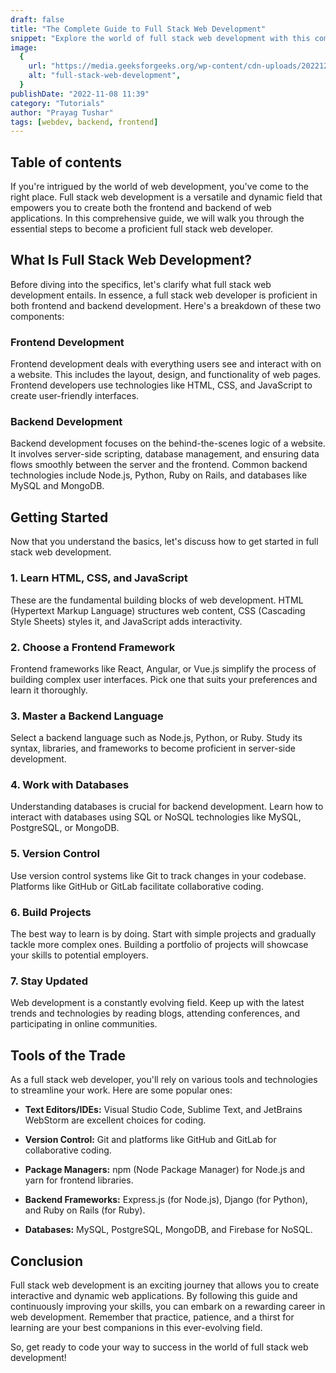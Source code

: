```yaml
---
draft: false
title: "The Complete Guide to Full Stack Web Development"
snippet: "Explore the world of full stack web development with this comprehensive guide by Prayag Tushar. Learn HTML, CSS, JavaScript, and delve into frontend and backend technologies. Discover essential tools, frameworks, and stay updated in this ever-evolving field. Start your journey to becoming a proficient web developer today."
image:
  {
    url: "https://media.geeksforgeeks.org/wp-content/cdn-uploads/20221222184908/web-development1.png",
    alt: "full-stack-web-development",
  }
publishDate: "2022-11-08 11:39"
category: "Tutorials"
author: "Prayag Tushar"
tags: [webdev, backend, frontend]
---
```


## Table of contents

If you're intrigued by the world of web development, you've come to the right place. Full stack web development is a versatile and dynamic field that empowers you to create both the frontend and backend of web applications. In this comprehensive guide, we will walk you through the essential steps to become a proficient full stack web developer.

## What Is Full Stack Web Development?

Before diving into the specifics, let's clarify what full stack web development entails. In essence, a full stack web developer is proficient in both frontend and backend development. Here's a breakdown of these two components:

### Frontend Development

Frontend development deals with everything users see and interact with on a website. This includes the layout, design, and functionality of web pages. Frontend developers use technologies like HTML, CSS, and JavaScript to create user-friendly interfaces.

### Backend Development

Backend development focuses on the behind-the-scenes logic of a website. It involves server-side scripting, database management, and ensuring data flows smoothly between the server and the frontend. Common backend technologies include Node.js, Python, Ruby on Rails, and databases like MySQL and MongoDB.

## Getting Started

Now that you understand the basics, let's discuss how to get started in full stack web development.

### 1. Learn HTML, CSS, and JavaScript

These are the fundamental building blocks of web development. HTML (Hypertext Markup Language) structures web content, CSS (Cascading Style Sheets) styles it, and JavaScript adds interactivity.

### 2. Choose a Frontend Framework

Frontend frameworks like React, Angular, or Vue.js simplify the process of building complex user interfaces. Pick one that suits your preferences and learn it thoroughly.

### 3. Master a Backend Language

Select a backend language such as Node.js, Python, or Ruby. Study its syntax, libraries, and frameworks to become proficient in server-side development.

### 4. Work with Databases

Understanding databases is crucial for backend development. Learn how to interact with databases using SQL or NoSQL technologies like MySQL, PostgreSQL, or MongoDB.

### 5. Version Control

Use version control systems like Git to track changes in your codebase. Platforms like GitHub or GitLab facilitate collaborative coding.

### 6. Build Projects

The best way to learn is by doing. Start with simple projects and gradually tackle more complex ones. Building a portfolio of projects will showcase your skills to potential employers.

### 7. Stay Updated

Web development is a constantly evolving field. Keep up with the latest trends and technologies by reading blogs, attending conferences, and participating in online communities.

## Tools of the Trade

As a full stack web developer, you'll rely on various tools and technologies to streamline your work. Here are some popular ones:

- **Text Editors/IDEs:** Visual Studio Code, Sublime Text, and JetBrains WebStorm are excellent choices for coding.

- **Version Control:** Git and platforms like GitHub and GitLab for collaborative coding.

- **Package Managers:** npm (Node Package Manager) for Node.js and yarn for frontend libraries.

- **Backend Frameworks:** Express.js (for Node.js), Django (for Python), and Ruby on Rails (for Ruby).

- **Databases:** MySQL, PostgreSQL, MongoDB, and Firebase for NoSQL.

## Conclusion

Full stack web development is an exciting journey that allows you to create interactive and dynamic web applications. By following this guide and continuously improving your skills, you can embark on a rewarding career in web development. Remember that practice, patience, and a thirst for learning are your best companions in this ever-evolving field.

So, get ready to code your way to success in the world of full stack web development!
